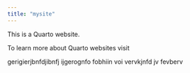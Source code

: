 ```yaml
---
title: "mysite"
---
```


This is a Quarto website.

To learn more about Quarto websites visit

gerigierjbnfdjibnfj ijgerognfo fobhiin voi vervkjnfd jv fevberv